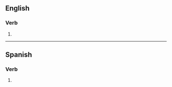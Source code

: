 ==English==

===Verb===
{{head|en|verb form}}

# {{en-past of|dole}}

----

==Spanish==

===Verb===
{{head|es|verb form}}

# {{es-verb form of|region=Spain|ending=er|mood=imperative|sense=affirmative|pers=2|formal=no|number=plural|doler}}